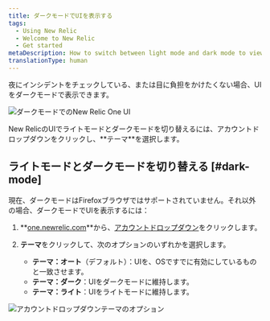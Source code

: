 ```yaml
---
title: ダークモードでUIを表示する
tags:
  - Using New Relic
  - Welcome to New Relic
  - Get started
metaDescription: How to switch between light mode and dark mode to view the New Relic UI.
translationType: human
---
```




夜にインシデントをチェックしている、または目に負担をかけたくない場合、UIをダークモードで表示できます。

<img
  title="ダークモードでのNew Relic One UI"
  alt="ダークモードでのNew Relic One UI"
  src={apmDistributedTracingDarkMode}
/>

<figcaption>
  New RelicのUIでライトモードとダークモードを切り替えるには、アカウントドロップダウンをクリックし、**テーマ**を選択します。
</figcaption>

## ライトモードとダークモードを切り替える [#dark-mode]

現在、ダークモードはFirefoxブラウザではサポートされていません。それ以外の場合、ダークモードでUIを表示するには：

1. **[one.newrelic.com](https://one.newrelic.com)**から、[アカウントドロップダウン](/docs/using-new-relic/welcome-new-relic/get-started/glossary#account-dropdown)をクリックします。

2. **テーマ**をクリックして、次のオプションのいずれかを選択します。

   * **テーマ：オート**（デフォルト）：UIを、OSですでに有効にしているものと一致させます。
   * **テーマ：ダーク**：UIをダークモードに維持します。
   * **テーマ：ライト**：UIをライトモードに維持します。

<img
  title="account_dropdown_theme option"
  alt="アカウントドロップダウンテーマのオプション"
  src={accountDropdownTheme}
/>
